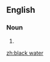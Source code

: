 {{also|blackwater}}
==English==

===Noun===
{{en-noun|-}}

# {{alternative form of|blackwater|lang=en}}

[[zh:black water]]
